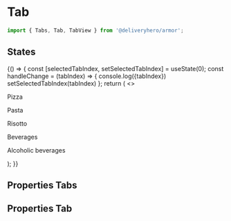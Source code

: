 

<Meta title="Components/Tab" component={Tab} />

# Tab

```js
import { Tabs, Tab, TabView } from '@deliveryhero/armor';
```

## States

<Preview>
    <Story name="States" height="240px">
        {() => {
 const [selectedTabIndex, setSelectedTabIndex] = useState(0);
 const handleChange = (tabIndex) => {
    console.log({tabIndex})
    setSelectedTabIndex(tabIndex)
 };
 return (
     <>
         <Box
             padding={3}
             margin={3}
             style={{ width: 'fit-content' }}
             >
             <Tabs onSwitch={handleChange}>
                 <Tab label="Pizza" value={1} />
                 <Tab label="Pasta" value={2} />
                 <Tab label="Risotto" disabled value={3} />
                 <Tab label="Beverages" value={4} />
                 <Tab label="Alcoholic beverages" disabled value={4} />
             </Tabs>
             <TabView value={0} selectedValue={selectedTabIndex}>
                 <p>Pizza</p>
             </TabView>
             <TabView value={1} selectedValue={selectedTabIndex}>
                 <p>Pasta</p>
             </TabView>
             <TabView value={2} selectedValue={selectedTabIndex}>
                 <p>Risotto</p>
             </TabView>
             <TabView value={3} selectedValue={selectedTabIndex}>
                 <p>Beverages</p>
             </TabView>
             <TabView value={4} selectedValue={selectedTabIndex}>
                 <p>Alcoholic beverages</p>
             </TabView>
         </Box>
     </>
 );
}}
    </Story>
</Preview>

## Properties Tabs

<Props of={Tabs} />

## Properties Tab

<Props of={Tab} />
